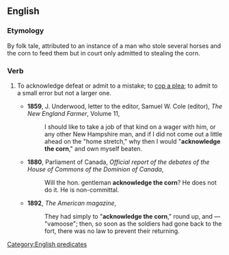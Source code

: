 ==English==

===Etymology===
By folk tale, attributed to an instance of a man who stole several horses and the corn to feed them but in court only admitted to stealing the corn.

===Verb===
{{infl|en|verb|head=to [[acknowledge]] the [[corn]]}}

# {{idiom}} To acknowledge defeat or admit to a mistake; to [[cop a plea]]; to admit to a small error but not a larger one.
#* '''1859''', J. Underwood, letter to the editor, Samuel W. Cole (editor), ''The New England Farmer'', Volume 11,
#*: I should like to take a job of that kind on a wager with him, or any other New Hampshire man, and if I did not come out a little ahead on the "home stretch," why then I would "'''acknowledge the corn'''," and own myself beaten.
#* '''1880''', Parliament of Canada, ''Official report of the debates of the House of Commons of the Dominion of Canada‎'',
#*: Will the hon. gentleman '''acknowledge the corn'''? He does not do it. He is non-committal.
#* '''1892''', ''The American magazine‎'',
#*: They had simply to "'''acknowledge the corn'''," round up, and — "vamoose"; then, so soon as the soldiers had gone back to the fort, there was no law to prevent their returning.

[[Category:English predicates]]